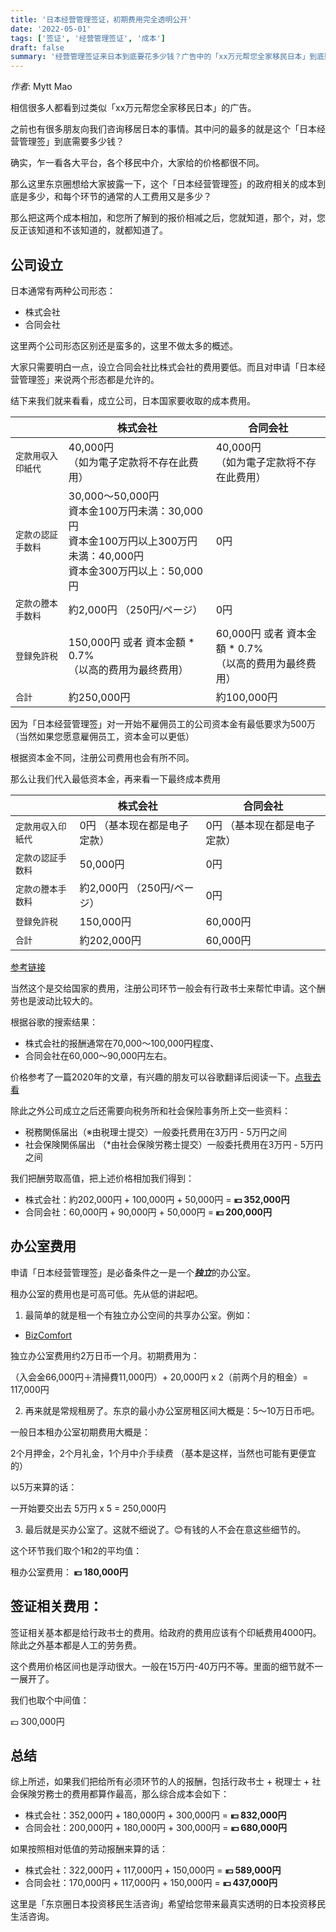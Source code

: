 ```yaml
---
title: '日本经营管理签证，初期费用完全透明公开'
date: '2022-05-01'
tags: ['签证', '经营管理签证', '成本']
draft: false
summary: '经营管理签证来日本到底要花多少钱？广告中的「xx万元帮您全家移民日本」到底赚了您多少钱？此文完全解析。'
---
```


_作者_: Mytt Mao

相信很多人都看到过类似「xx万元帮您全家移民日本」的广告。

之前也有很多朋友向我们咨询移居日本的事情。其中问的最多的就是这个「日本经营管理签」到底需要多少钱？

确实，乍一看各大平台，各个移民中介，大家给的价格都很不同。

那么这里东京圈想给大家披露一下，这个「日本经营管理签」的政府相关的成本到底是多少，和每个环节的通常的人工费用又是多少？

那么把这两个成本相加，和您所了解到的报价相减之后，您就知道，那个，对，您反正该知道和不该知道的，就都知道了。

## 公司设立

日本通常有两种公司形态：
- 株式会社
- 合同会社

这里两个公司形态区别还是蛮多的，这里不做太多的概述。

大家只需要明白一点，设立合同会社比株式会社的费用要低。而且对申请「日本经营管理签」来说两个形态都是允许的。

结下来我们就来看看，成立公司，日本国家要收取的成本费用。

|  | 株式会社 | 合同会社 |
| ---- | ---- | ----------- |
| `定款用収入印紙代` | 40,000円  <br /> （如为電子定款将不存在此费用） | 40,000円  <br />（如为電子定款将不存在此费用） |
| `定款の認証手数料` | 30,000〜50,000円 <br /> 資本金100万円未満：30,000円 <br />  資本金100万円以上300万円未満：40,000円 <br /> 資本金300万円以上：50,000円 | 0円 |
| `定款の謄本手数料` | 約2,000円 （250円/ページ） | 0円 |
| `登録免許税` | 150,000円 或者 資本金額 * 0.7% <br />（以高的费用为最终费用） | 60,000円 或者 資本金額 * 0.7% <br />（以高的费用为最终费用） |
| `合計` | 約250,000円 | 約100,000円 |

因为「日本经营管理签」对一开始不雇佣员工的公司资本金有最低要求为500万（当然如果您愿意雇佣员工，资本金可以更低）

根据资本金不同，注册公司费用也会有所不同。

那么让我们代入最低资本金，再来看一下最终成本费用

|  | 株式会社 | 合同会社 |
| ---- | ---- | ----------- |
| `定款用収入印紙代` | 0円 （基本现在都是电子定款）| 0円 （基本现在都是电子定款） |
| `定款の認証手数料` | 50,000円 | 0円 |
| `定款の謄本手数料` | 約2,000円 （250円/ページ） | 0円 |
| `登録免許税` | 150,000円 | 60,000円  |
| `合計` | 約202,000円 | 60,000円 |

[参考链接](https://www.freee.co.jp/kb/kb-launch/before-found-cost/#content1)

当然这个是交给国家的费用，注册公司环节一般会有行政书士来帮忙申请。这个酬劳也是波动比较大的。

根据谷歌的搜索结果：
- 株式会社的报酬通常在70,000〜100,000円程度、
- 合同会社在60,000〜90,000円左右。

价格参考了一篇2020年的文章，有兴趣的朋友可以谷歌翻译后阅读一下。[点我去看](https://www.biz.ne.jp/matome/2004395/#:~:text=%E4%B8%80%E6%96%B9%E3%80%81%E7%99%BB%E8%A8%98%E3%82%92%E5%90%AB%E3%82%80%E4%BC%9A%E7%A4%BE,%E3%81%AE%E3%81%8C%E4%B8%80%E8%88%AC%E7%9A%84%E3%81%A7%E3%81%99%E3%80%82)

除此之外公司成立之后还需要向税务所和社会保险事务所上交一些资料：
- 税務関係届出（※由税理士提交）一般委托费用在3万円 - 5万円之间
- 社会保険関係届出 （*由社会保険労務士提交）一般委托费用在3万円 - 5万円之间

我们把酬劳取高值，把上述价格相加我们得到：

- 株式会社：約202,000円 + 100,000円 + 50,000円 = <strong> 💴 352,000円 </strong>
- 合同会社：60,000円 + 90,000円 + 50,000円 =<strong> 💴 200,000円 </strong>

## 办公室费用

申请「日本经营管理签」是必备条件之一是一个<strong><em>独立</em></strong>的办公室。

租办公室的费用也是可高可低。先从低的讲起吧。

1. 最简单的就是租一个有独立办公空间的共享办公室。例如：

- [BizComfort](https://bizcomfort.jp/private-room-plan/) 

独立办公室费用约2万日币一个月。初期费用为：

（入会金66,000円＋清掃費11,000円）+ 20,000円 x 2（前两个月的租金）= 117,000円

2. 再来就是常规租房了。东京的最小办公室房租区间大概是：5～10万日币吧。

一般日本租办公室初期费用大概是：

2个月押金，2个月礼金，1个月中介手续费 （基本是这样，当然也可能有更便宜的）

以5万来算的话：

一开始要交出去 5万円 x 5 = 250,000円 

3. 最后就是买办公室了。这就不细说了。😊有钱的人不会在意这些细节的。

这个环节我们取个1和2的平均值：

租办公室费用：<strong> 💴 180,000円</strong>

## 签证相关费用：

签证相关基本都是给行政书士的费用。给政府的费用应该有个印紙费用4000円。除此之外基本都是人工的劳务费。

这个费用价格区间也是浮动很大。一般在15万円-40万円不等。里面的细节就不一一展开了。

我们也取个中间值：

💴 300,000円

## 总结

综上所述，如果我们把给所有必须环节的人的报酬，包括行政书士 + 税理士 + 社会保険労務士的费用都算作最高，那么综合成本会如下：

- 株式会社：352,000円 + 180,000円 + 300,000円 = <strong> 💴 832,000円 </strong>
- 合同会社：200,000円 + 180,000円 + 300,000円 = <strong> 💴 680,000円 </strong>

如果按照相对低值的劳动报酬来算的话：

- 株式会社：322,000円 + 117,000円 + 150,000円 = <strong> 💴 589,000円 </strong>
- 合同会社：170,000円 + 117,000円 + 150,000円 = <strong> 💴 437,000円 </strong>

这里是「东京圈日本投资移民生活咨询」希望给您带来最真实透明的日本投资移民生活咨询。
